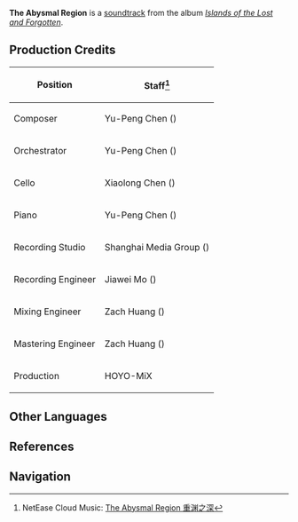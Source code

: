 {{Soundtrack Infobox
|title          =
|image          = Islands of the Lost and Forgotten.png
|album          = Islands of the Lost and Forgotten
|disc           = 2
|number         = 33
|featured       =
|featured2      =
|featured3      =
|featured_disc  =
|featured_disc2 =
|featured_disc3 =
|youtube_id     = -pPCKzy45gs
|youtube_time   = 1
|spotify_id     = 4jJFbX17jkBG9tE7KsyrlW
|played_in      = Enkanomiya
|during         = [[Enkanomiya]]
|domain         =
|previous       = Sink Into Oblivion
|next           = The Glooming Light
}}
'''The Abysmal Region''' is a [[soundtrack]] from the album ''[[Islands of the Lost and Forgotten]]''.

==Production Credits==
{| class="wikitable" style="text-align:left; height:0.5em"
! Position
! Staff<ref>NetEase Cloud Music: [https://music.163.com/#/song?id=1937111392 The Abysmal Region 重渊之深]</ref>
|-
! Composer
| Yu-Peng Chen ({{zh|陈致逸}})
|-
! Orchestrator
| Yu-Peng Chen ({{zh|陈致逸}})
|-
! Cello
| Xiaolong Chen ({{zh|陈小龙}})
|-
! Piano
| Yu-Peng Chen ({{zh|陈致逸}})
|-
! Recording Studio
| Shanghai Media Group ({{zh|上海广播大厦}})
|-
! Recording Engineer
| Jiawei Mo ({{zh|莫家伟}})
|-
! Mixing Engineer
| Zach Huang ({{zh|黄巍}})
|-
! Mastering Engineer
| Zach Huang ({{zh|黄巍}})
|-
! Production
| HOYO-MiX
|}
<!--
==Videos==
<gallery>
</gallery>

==Trivia==
-->
==Other Languages==
{{Other Languages
|en      = The Abysmal Region
|zhs     = 重渊之深
|zhs_rm  = Zhòng Yuān zhī Shēn
|zhs_tl  = Depths of the Abyss
|ja      = 奥深き淵
|ja_rm   = Okufukaki Fuchi{{Assumed}}
|ja_tl   = Depths of the Abyss
|tr      = 
|it      = 
}}

==References==
{{Reflist}}

==Navigation==
{{Soundtrack Navbox|Islands of the Lost and Forgotten}}